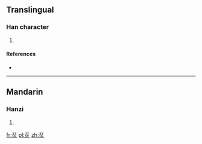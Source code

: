 ==Translingual==

===Han character===
{{Han char|rn=86|rad=火|as=04|sn=8|four=1180<sub>9</sub>|canj=一十火 (MJF), 一廿火 (MTF)|ids=⿱[[开]][[火]]}}

# {{defn|Han|sort=火04}}

====References====
* {{Han ref|kx=0669.250|dkj=18996|hdz=32198.120|uh=70CE|ud=28878|bh=D27B|bd=53883}}

----

==Mandarin==

===Hanzi===
{{cmn-hanzi|pin=[[yín]] ([[yin2]])|wg=yin<sup>2</sup>}}

# {{defn|lang=cmn|sort=火04}}

[[fr:烎]]
[[pl:烎]]
[[zh:烎]]